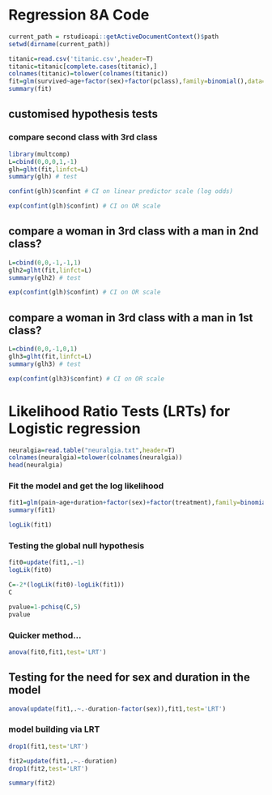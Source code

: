 # Regression 8A Code

```r
current_path = rstudioapi::getActiveDocumentContext()$path
setwd(dirname(current_path))
```

```r
titanic=read.csv('titanic.csv',header=T)
titanic=titanic[complete.cases(titanic),]
colnames(titanic)=tolower(colnames(titanic))
fit=glm(survived~age+factor(sex)+factor(pclass),family=binomial(),data=titanic)
summary(fit)
```
## customised hypothesis tests
### compare second class with 3rd class

```r
library(multcomp)
L=cbind(0,0,0,1,-1)
glh=glht(fit,linfct=L)
summary(glh) # test
```
```r
confint(glh)$confint # CI on linear predictor scale (log odds)

```

```r
exp(confint(glh)$confint) # CI on OR scale 
```
## compare a woman in 3rd class with a man in 2nd class?

```r
L=cbind(0,0,-1,-1,1)
glh2=glht(fit,linfct=L)
summary(glh2) # test

```

```r
exp(confint(glh)$confint) # CI on OR scale 

```
## compare a woman in 3rd class with a man in 1st class?

```r
L=cbind(0,0,-1,0,1)
glh3=glht(fit,linfct=L)
summary(glh3) # test
```

```r
exp(confint(glh3)$confint) # CI on OR scale 

```

# Likelihood Ratio Tests (LRTs) for Logistic regression
```r
neuralgia=read.table("neuralgia.txt",header=T)
colnames(neuralgia)=tolower(colnames(neuralgia))
head(neuralgia)
```
### Fit the model and get the log likelihood

```r
fit1=glm(pain~age+duration+factor(sex)+factor(treatment),family=binomial(),data=neuralgia)
summary(fit1)

```

```r
logLik(fit1)
```

### Testing the global null hypothesis
```r
fit0=update(fit1,.~1)
logLik(fit0)
```

```r
C=-2*(logLik(fit0)-logLik(fit1))
C
```

```r
pvalue=1-pchisq(C,5)
pvalue
```
### Quicker method…
```r
anova(fit0,fit1,test='LRT')

```
## Testing for the need for sex and duration in the model

```r
anova(update(fit1,.~.-duration-factor(sex)),fit1,test='LRT')

```

### model building via LRT
```r
drop1(fit1,test='LRT')

```

```r
fit2=update(fit1,.~.-duration)
drop1(fit2,test='LRT')
```

```r
summary(fit2)

```


